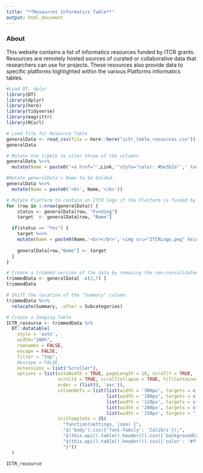 ```yaml
---
title: "**Resources Informatics Table**"
output: html_document
---
```


### **About**

This website contains a list of informatics resources funded by ITCR grants. Resources are remotely hosted sources of curated or collaborative data that researchers can use for projects. These resources also provide data to specific platforms highlighted within the various Platforms informatics tables.

```r
#Load DT, dplyr
library(DT)
library(dplyr)
library(here)
library(tidyverse)
library(magrittr)
library(RCurl)
```

```r
# Load file for Resource Table
generalData <- read_csv(file = here::here("ictr_table_resources.csv"))
generalData

# Mutate the tibble to alter three of the columns
generalData %<>%
  mutate(Name = paste0('<a href="',Link,'"style="color: #be3b2a"',' target="_blank"','<div title="Main Link"> </div> <img src="Hyperlink.png"  height="30"> </img>',Name,'</a>'))

#Mutate generalData's Name to be bolded.
generalData %<>%
  mutate(Name = paste0('<b>', Name,'</b>'))

# Mutate Platform to contain an ITCR logo if the Platform is funded by ITCR.
for (row in 1:nrow(generalData)) {
    status <- generalData[row, "Funding"]
    target  <- generalData[row, "Name"]

  if(status == "Yes") {
    target %<>%
    mutate(Name = paste0(Name,'<br></br>','<img src="ITCRLogo.png" height="50"> </img>'))
    
    generalData[row,"Name"] <- target
  }
}

# Create a trimmed version of the data by removing the non-consolidated columns. 
trimmedData <- generalData[ -c(2,7) ]   
trimmedData

# Shift the location of the "Summary" column.
trimmedData %<>%
  relocate(Summary, .after = Subcategories)
```

```r
# Create a Imaging Table
ICTR_resource <- trimmedData %>%
  DT::datatable(
    style = 'auto',
    width="100%",
    rownames = FALSE,
    escape = FALSE,
    filter = "top",
    #escape = FALSE,
    extensions = list("Scroller"),
    options = list(autoWidth = TRUE, pageLength = 10, scrollY = TRUE,
                   scrollX = TRUE, scrollCollapse = TRUE, fillContainer = TRUE,
                   order = (list(0, 'asc')),
                   columnDefs = list(list(width = '300px', targets = c(2)),
                                     list(width = '100px', targets = c(4,5)),
                                     list(width = '120px', targets = c(0)),
                                     list(width = '200px', targets = c(3)),
                                     list(width = '150px', targets = "_all")),
                   initComplete = JS(
                     "function(settings, json) {",
                     "$('body').css({'font-family': 'Calibri'});",
                     "$(this.api().table().header()).css({'backgroundColor': '#3f546f'});",
                     "$(this.api().table().header()).css({'color': '#fff'});",
                     "}"))
  )
```

```r
ICTR_resource
```
